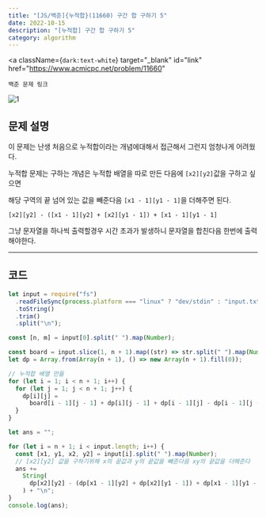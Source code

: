 ---
title: "[JS/백준]{누적합}(11660) 구간 합 구하기 5"
date: 2022-10-15
description: "[누적합] 구간 합 구하기 5"
category: algorithm
---

  <a
    className={`dark:text-white`}
    target="_blank"
    id="link"
    href="https://www.acmicpc.net/problem/11660"
  >
    백준 문제 링크
  </a>

![1](https://user-images.githubusercontent.com/75124028/195991603-d274ed9e-924f-480b-847c-03573d81bced.PNG)

<h2 className={`dark:text-white`}>문제 설명</h2>

이 문제는 난생 처음으로 누적합이라는 개념에대해서 접근해서 그런지 엄청나게 어려웠다.

누적합 문제는 구하는 개념은 누적합 배열을 따로 만든 다음에 `[x2][y2]`값을 구하고 싶으면

해당 구역의 끝 넘어 있는 값을 빼준다음 `[x1 - 1][y1 - 1]`을 더해주면 된다.

`[x2][y2] - ([x1 - 1][y2] + [x2][y1 - 1]) + [x1 - 1][y1 - 1]`

그냥 문자열을 하나씩 출력할경우 시간 초과가 발생하니 문자열을 합친다음 한번에 출력해야한다.

---

<h2 className={`dark:text-white`}>코드</h2>

```js showLineNumber
let input = require("fs")
  .readFileSync(process.platform === "linux" ? "dev/stdin" : "input.txt")
  .toString()
  .trim()
  .split("\n");

const [n, m] = input[0].split(" ").map(Number);

const board = input.slice(1, n + 1).map((str) => str.split(" ").map(Number));
let dp = Array.from(Array(n + 1), () => new Array(n + 1).fill(0));

// 누적합 배열 만듦
for (let i = 1; i < n + 1; i++) {
  for (let j = 1; j < n + 1; j++) {
    dp[i][j] =
      board[i - 1][j - 1] + dp[i][j - 1] + dp[i - 1][j] - dp[i - 1][j - 1];
  }
}

let ans = "";

for (let i = n + 1; i < input.length; i++) {
  const [x1, y1, x2, y2] = input[i].split(" ").map(Number);
  // [x2][y2] 값을 구하기위해 x의 끝값과 y의 끝값을 뺴준다음 xy의 끝값을 더해준다
  ans +=
    String(
      dp[x2][y2] - (dp[x1 - 1][y2] + dp[x2][y1 - 1]) + dp[x1 - 1][y1 - 1]
    ) + "\n";
}
console.log(ans);
```

